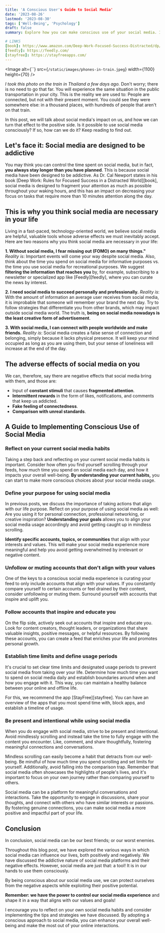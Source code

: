 ```yaml
---
title: 'A Conscious User's Guide to Social Media'
date: '2023-08-26'
lastmod: '2023-08-30'
tags: ['Well-Being', 'Psychology']
draft: false
summary: Explore how you can make conscious use of your social media. In this blog post, we will discuss why we perceive social media as necessary, despite their negative consequences. We will learn how to take control of our social media and align them with our life purpose.

# LINKS
[book]: https://www.amazon.com/Deep-Work-Focused-Success-Distracted/dp/1455586692
[feedly]: https://feedly.com/
[stayfree]: https://stayfreeapps.com/
---
```


<Image
  alt={``}
  src={`/static/images/phones-in-train.jpeg`}
  width={1100}
  height={70}
/>

_I took this photo on the train in Thailand a few days ago._ Don't worry; there is no need to go that far. You will experience the same situation in the public transportation in your city. This is the reality we are used to: People are connected, but not with their present moment. You could see they were somewhere else: in a thousand places, with hundreds of people that aren't on that train.  

In this post, we will talk about social media's impact on us, and how we can turn that effect to the positive side. Is it possible to use social media consciously? If so, how can we do it? Keep reading to find out. 

<CollapsibleTOC toc={props.toc} exclude="Introduction" />

## Let's face it: Social media are designed to be addictive
You may think you can control the time spent on social media, but in fact, **you always stay longer than you have planned**. This is because social media have been designed to be addictive. As Dr. Cal Newport states in his book [Deep Work: Rules for Focused Success in a Distracted World][book], social media is designed to fragment your attention as much as possible throughout your waking hours, and this has an impact on decreasing your focus on tasks that require more than 10 minutes attention along the day. 

## This is why you think social media are necessary in your life
Living in a fast-paced, technology-oriented world, we believe social media are helpful, valuable tools whose adverse effects we must inevitably accept. Here are two reasons why you think social media are necessary in your life: 

**1. Without social media, I fear missing out (FOMO) on many things."** _Reality is_: Important events will come your way despite social media. Also, think about the time you spend on social media for informative purposes vs. the time you use social media for recreational purposes. We suggest **filtering the information that reaches you** by, for example, subscribing to a newsletter or specialized app like [Feedly][feedly], where you can curate the news by interest. 

**2. I need social media to succeed personally and professionally.** _Reality is_: With the amount of information an average user receives from social media, it is improbable that someone will remember your brand the next day. Try to follow strategies that differentiate you from other brands, which may impact outside social media world. The truth is, **being on social media nowadays is the least creative form of advertisement**. 

**3. With social media, I can connect with people worldwide and make friends.** _Reality is_: Social media creates a false sense of connection and belonging, simply because it lacks physical presence. It will keep your mind occupied as long as you are using them, but your sense of loneliness will increase at the end of the day. 

## The adverse effects of social media on you

We can, therefore, say there are negative effects that social media bring with them, and those are: 

- Input of **constant stimuli** that causes **fragmented attention**.
- **Intermittent rewards** in the form of likes, notifications, and comments that keep us addicted.
- **Fake feeling of connectedness**.
- **Comparison with unreal standards**.

## A Guide to Implementing Conscious Use of Social Media

### Reflect on your current social media habits

Taking a step back and reflecting on your current social media habits is important. Consider how often you find yourself scrolling through your feeds, how much time you spend on social media each day, and how it impacts your overall well-being. **By understanding your current habits,** you can start to make more conscious choices about your social media usage.

### Define your purpose for using social media

In previous posts, we discuss the importance of taking actions that align with our life purpose. Reflect on your purpose of using social media as well: Are you using it for personal connection, professional networking, or creative inspiration? **Understanding your goals** allows you to align your social media usage accordingly and avoid getting caught up in mindless scrolling.

**Identify specific accounts, topics, or communities** that align with your interests and values. This will make your social media experience more meaningful and help you avoid getting overwhelmed by irrelevant or negative content.

### Unfollow or muting accounts that don't align with your values

One of the keys to a conscious social media experience is curating your feed to only include accounts that align with your values. If you constantly compare yourself to certain accounts or feel drained by their content, consider unfollowing or muting them. Surround yourself with accounts that inspire and uplift you.

### Follow accounts that inspire and educate you

On the flip side, actively seek out accounts that inspire and educate you. Look for content creators, thought leaders, or organizations that share valuable insights, positive messages, or helpful resources. By following these accounts, you can create a feed that enriches your life and promotes personal growth.

### Establish time limits and define usage periods

It's crucial to set clear time limits and designated usage periods to prevent social media from taking over your life. Determine how much time you want to spend on social media daily and establish boundaries around when and how you engage with it. This way, you can maintain a healthy balance between your online and offline life.

For this, we recommend the app [StayFree][stayfree]. You can have an overview of the apps that you most spend time with, block apps, and establish a timeline of usage. 

### Be present and intentional while using social media

When you do engage with social media, strive to be present and intentional. Avoid mindlessly scrolling and instead take the time to fully engage with the content you encounter. Like, comment, and share thoughtfully, fostering meaningful connections and conversations.

Mindless scrolling can easily become a habit that detracts from our well-being. Be mindful of how much time you spend scrolling and set limits for yourself. Additionally, avoid falling into the comparison trap. Remember that social media often showcases the highlights of people's lives, and it's important to focus on your own journey rather than comparing yourself to others.

Social media can be a platform for meaningful conversations and interactions. Take the opportunity to engage in discussions, share your thoughts, and connect with others who have similar interests or passions. By fostering genuine connections, you can make social media a more positive and impactful part of your life.

## Conclusion

In conclusion, social media can be our best friends; or our worst enemies. 

Throughout this blog post, we have explored the various ways in which social media can influence our lives, both positively and negatively. We have discussed the addictive nature of social media platforms and their negative effects. However, social media are just that: a tool! It is in our hands to use them consciously.

By being conscious about our social media use, we can protect ourselves from the negative aspects while exploiting their positive potential. 

**Remember: we have the power to control our social media experience** and shape it in a way that aligns with our values and goals!

I encourage you to reflect on your own social media habits and consider implementing the tips and strategies we have discussed. By adopting a conscious approach to social media, you can enhance your overall well-being and make the most out of your online interactions.
